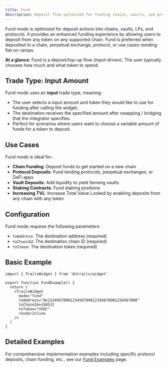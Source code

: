 ```yaml
---
title: Fund
description: Deposit flow optimized for funding chains, vaults, and protocols
---
```


Fund mode is optimized for deposit actions into chains, vaults, LPs, and protocols. It provides an enhanced funding experience by allowing users to deposit from any token on any supported chain. Fund is preferred when deposited to a chain, perpetual exchange, protocol, or use cases needing fiat on-ramps. 

**At a glance**: Fund is a deposit/top-up flow (input-driven). The user typically chooses how much and what token to spend.

## Trade Type: Input Amount

Fund mode uses an **input** trade type, meaning:
- The user selects a input amount and token they would like to use for funding after calling the widget.
- The destination receives the specified amount after swapping / bridging that the integrator specifies.
- Perfect for scenarios where users want to choose a variable amount of funds for a token to deposit.

## Use Cases

Fund mode is ideal for:
- **Chain Funding**: Deposit funds to get started on a new chain
- **Protocol Deposits**: Fund lending protocols, perpetual exchanges, or DeFi apps
- **Vault Deposits**: Add liquidity to yield farming vaults
- **Staking Contracts**: Fund staking positions
- **Increasing TVL**: Increase Total Value Locked by enabling deposits from any chain with any token

## Configuration

Fund mode requires the following parameters:
- `toAddress`: The destination address (required)
- `toChainId`: The destination chain ID (required)
- `toToken`: The destination token (required)

## Basic Example

```tsx
import { TrailsWidget } from '0xtrails/widget'

export function FundExample() {
  return (
    <TrailsWidget
      mode="fund"
      toAddress="0x1234567890123456789012345678901234567890"
      toChainId={8453}
      toToken="USDC"
      renderInline
    />
  )
}
```

## Detailed Examples

For comprehensive implementation examples including specific protocol deposits, chain funding, etc., see our [Fund Examples](/examples/fund) page.
